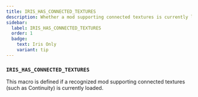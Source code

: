 ```yaml
---
title: IRIS_HAS_CONNECTED_TEXTURES
description: Whether a mod supporting connected textures is currently loaded.
sidebar:
  label: IRIS_HAS_CONNECTED_TEXTURES
  order: 1
  badge:
    text: Iris Only
    variant: tip
---
```


### `IRIS_HAS_CONNECTED_TEXTURES`

This macro is defined if a recognized mod supporting connected textures (such as Continuity) is currently loaded.